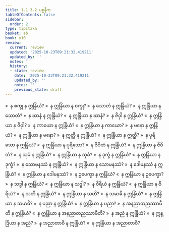 ```yaml
---
title: 1.1.3.2 ပစ္စနီက
tableOfContents: false
sidebar:
  order: 2
type: tipitaka
basket: ab
book: y10
review:
  current: review
  updated: '2025-10-23T09:21:32.419211'
  updated_by: ''
  notes: ''
  history:
  - state: review
    date: '2025-10-23T09:21:32.419211'
    updated_by: ''
    notes: ''
    previous_state: draft
---
```



<ReviewStatus review={frontmatter.review} showDetails={true} />

<HypothesisAnnotation frontmatter={frontmatter} />

<DynamicBreadcrumb />

<Division number="49" book="y10" e="ch" v="35" p="81">

<Paragraph number="345" book="y10">
»  န စက္ခု န ဣန္ဒြိယံ?
</Paragraph>

<Paragraph number="346" book="y10">
«  န ဣန္ဒြိယာ န စက္ခု?
</Paragraph>

<Paragraph number="347" book="y10">
»  န သောတံ န ဣန္ဒြိယံ?
</Paragraph>

<Paragraph number="348" book="y10">
«  န ဣန္ဒြိယာ န သောတံ?
</Paragraph>

<Paragraph number="349" book="y10">
»  န ဃာနံ န ဣန္ဒြိယံ?
</Paragraph>

<Paragraph number="350" book="y10">
«  န ဣန္ဒြိယာ န ဃာနံ?
</Paragraph>

<Paragraph number="351" book="y10">
»  န ဇိဝှါ န ဣန္ဒြိယံ?
</Paragraph>

<Paragraph number="352" book="y10">
«  န ဣန္ဒြိယာ န ဇိဝှါ?
</Paragraph>

<Paragraph number="353" book="y10">
»  န ကာယော န ဣန္ဒြိယံ?
</Paragraph>

<Paragraph number="354" book="y10">
«  န ဣန္ဒြိယာ န ကာယော?
</Paragraph>

<Paragraph number="355" book="y10">
»  န မနော န ဣန္ဒြိယံ?
</Paragraph>

<Paragraph number="356" book="y10">
«  န ဣန္ဒြိယာ န မနော?
</Paragraph>

<Paragraph number="357" book="y10">
»  န ဣတ္ထီ န ဣန္ဒြိယံ?
</Paragraph>

<Paragraph number="358" book="y10">
«  န ဣန္ဒြိယာ န ဣတ္ထီ?
</Paragraph>

<Paragraph number="359" book="y10">
»  န ပုရိသော န ဣန္ဒြိယံ?
</Paragraph>

<Paragraph number="360" book="y10">
«  န ဣန္ဒြိယာ န ပုရိသော?
</Paragraph>

<Paragraph number="361" book="y10">
»  န ဇီဝိတံ န ဣန္ဒြိယံ?
</Paragraph>

<Paragraph number="362" book="y10">
«  န ဣန္ဒြိယာ န ဇီဝိတံ?
</Paragraph>

<Paragraph number="363" book="y10">
»  န သုခံ န ဣန္ဒြိယံ?
</Paragraph>

<Paragraph number="364" book="y10">
«  န ဣန္ဒြိယာ န သုခံ?
</Paragraph>

<Paragraph number="365" book="y10">
»  န ဒုက္ခံ န ဣန္ဒြိယံ?
</Paragraph>

<Paragraph number="366" book="y10">
«  န ဣန္ဒြိယာ န ဒုက္ခံ?
</Paragraph>

<Paragraph number="367" book="y10">
»  န သောမနဿံ န ဣန္ဒြိယံ?
</Paragraph>

<Paragraph number="368" book="y10">
«  န ဣန္ဒြိယာ န သောမနဿံ?
</Paragraph>

<Paragraph number="369" book="y10">
»  န ဒေါမနဿံ န ဣန္ဒြိယံ?
</Paragraph>

<Paragraph number="370" book="y10">
«  န ဣန္ဒြိယာ န ဒေါမနဿံ?
</Paragraph>

<Paragraph number="371" book="y10">
»  န ဥပေက္ခာ န ဣန္ဒြိယံ?
</Paragraph>

<Paragraph number="372" book="y10">
«  န ဣန္ဒြိယာ န ဥပေက္ခာ?
</Paragraph>

<Paragraph number="373" book="y10">
»  န သဒ္ဓါ န ဣန္ဒြိယံ?
</Paragraph>

<Paragraph number="374" book="y10">
«  န ဣန္ဒြိယာ န သဒ္ဓါ?
</Paragraph>

<Paragraph number="375" book="y10">
»  န ဝီရိယံ န ဣန္ဒြိယံ?
</Paragraph>

<Paragraph number="376" book="y10">
«  န ဣန္ဒြိယာ န ဝီရိယံ?
</Paragraph>

<Paragraph number="377" book="y10">
»  န သတိ န ဣန္ဒြိယံ?
</Paragraph>

<Paragraph number="378" book="y10">
«  န ဣန္ဒြိယာ န သတိ?
</Paragraph>

<Paragraph number="379" book="y10">
»  န သမာဓိ န ဣန္ဒြိယံ?
</Paragraph>

<Paragraph number="380" book="y10">
«  န ဣန္ဒြိယာ န သမာဓိ?
</Paragraph>

<Paragraph number="381" book="y10">
»  န ပညာ န ဣန္ဒြိယံ?
</Paragraph>

<Paragraph number="382" book="y10">
«  န ဣန္ဒြိယာ န ပညာ?
</Paragraph>

<Paragraph number="383" book="y10">
»  န အနညာတညဿာမီတိ န ဣန္ဒြိယံ?
</Paragraph>

<Paragraph number="384" book="y10">
«  န ဣန္ဒြိယာ န အနညာတညဿာမီတိ?
</Paragraph>

<Paragraph number="385" book="y10">
»  န အညံ န ဣန္ဒြိယံ?
</Paragraph>

<Paragraph number="386" book="y10">
«  န ဣန္ဒြိယာ န အညံ?
</Paragraph>

<Paragraph number="387" book="y10">
»  န အညာတာဝီ န ဣန္ဒြိယံ?
</Paragraph>

<Paragraph number="388" book="y10">
«  န ဣန္ဒြိယာ န အညာတာဝီ?
</Paragraph>
</Division>
